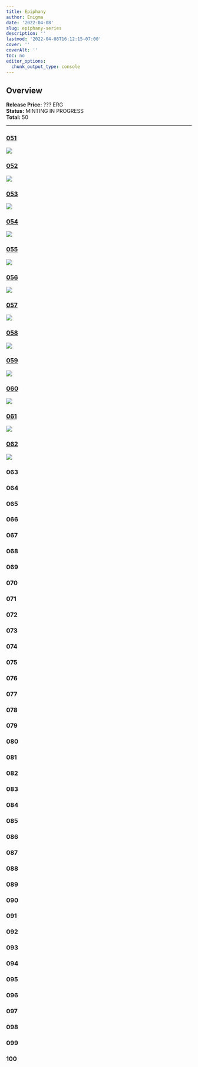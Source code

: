 ```yaml
---
title: Epiphany
author: Enigma
date: '2022-04-08'
slug: epiphany-series
description: ''
lastmod: '2022-04-08T16:12:15-07:00'
cover: ''
coverAlt: ''
toc: no
editor_options: 
  chunk_output_type: console
---
```


## Overview

**Release Price:** ??? ERG  
**Status:** MINTING IN PROGRESS  
**Total:** 50  


<hr>


### [051](https://explorer.ergoplatform.com/en/token/a6a81964ff7880742467599f96d7b747357e10487a4f122b17bad739459d7b50)

![](https://skyharbor.mo.cloudinary.net/card/https://cloudflare-ipfs.com/ipfs/bafybeieojug6z2pv7jacdpbtatnoivvomiufzd2fraskpcxjrj3jvydyoa?resource_type=image)

### [052](https://explorer.ergoplatform.com/en/token/07beab993f26919ffc8951525bfcb3591712ae0199153fa4560a98e0b3a46c95)

![](https://skyharbor.mo.cloudinary.net/card/https://cloudflare-ipfs.com/ipfs/bafybeif5shdoltmwj55n4iebxb3pwncqcnrpoibrmnv6uqv3hxkf757tri?resource_type=image)


### [053](https://explorer.ergoplatform.com/en/token/872a2f6124bb3a8a43c9070cfdb93e0a05d3a3ce863ce2a52d64a423f4efa2c7)

![](https://skyharbor.mo.cloudinary.net/card/https://cloudflare-ipfs.com/ipfs/bafybeidw323ud42rd7x5afkqzd6feznm4gvjn6o4qyurpjxg2jkydznd6q?resource_type=image)

### [054](https://explorer.ergoplatform.com/en/token/35040c691cad286ca8a835dde0d88463963d71330da6b933199ee133ae1be138)

![](https://skyharbor.mo.cloudinary.net/card/https://cloudflare-ipfs.com/ipfs/bafybeig5a5puwoxova33fijvhlzhmxjh355h3btdonhsnr67trakdg3yve?resource_type=image)

### [055](https://explorer.ergoplatform.com/en/token/131b60e126849d0c31d56698ecaadd88e9ff02d9b8b140accb5f0fefb906814c)

![](https://skyharbor.mo.cloudinary.net/card/https://cloudflare-ipfs.com/ipfs/bafybeifwo4mukmbtsfp2xqlrpqizzaahbqqmmugpynwonqy34yw7gyzcdi?resource_type=image)

### [056](https://explorer.ergoplatform.com/en/token/792b3fd1939509d1ad6438e200b87fcda5276a63431ec2b58230ef957a4a3ab4)

![](https://skyharbor.mo.cloudinary.net/card/https://cloudflare-ipfs.com/ipfs/bafybeie4c7d3evgtx75xljbedbiejqdtnuhbmbyskl3yxj5fkwqqokrlxy?resource_type=image)

### [057](https://explorer.ergoplatform.com/en/token/9bb0bd2ca903f439e54b8380b8263c4eb4d3bde8fa308b5c00e5ff1835007df8)

![](https://skyharbor.mo.cloudinary.net/card/https://cloudflare-ipfs.com/ipfs/bafybeidxrajlgox5k2ces76z3pmdh2ntulmvy2la47qr3klhrbef3jinse?resource_type=image)

### [058](https://explorer.ergoplatform.com/en/token/6b3d00322fa8f747e2dba94bb6a07bd3e45a95c8c587d8d8d67c04260a016458)

![](https://skyharbor.mo.cloudinary.net/card/https://cloudflare-ipfs.com/ipfs/bafybeiasxfpvyxqrnifaklhd6lp4mlx4erorbtddu4m2l4ycjhmnjxo3by?resource_type=image)

### [059](https://explorer.ergoplatform.com/en/token/edfe00ab615435716df72fb77d6cfdfb716aec05826dab91659639d8431b5b67)

![](https://skyharbor.mo.cloudinary.net/card/https://cloudflare-ipfs.com/ipfs/bafybeign26xw2te5a5onqixnuyfdxfvjembku3wff4pi6w2m4isfodcwyu?resource_type=image)

### [060](https://explorer.ergoplatform.com/en/token/fdb2b6fd18dc0052c15244b75f7556f068f24b7dbe45a1ad12fa34d0047a6400)

![](https://skyharbor.mo.cloudinary.net/card/https://cloudflare-ipfs.com/ipfs/bafybeibm2hu72brpckf2ww425nbyxuigolm7dytwq2dwchi64zswaxu3hq?resource_type=image)

### [061](https://explorer.ergoplatform.com/en/token/bfec585b732434786193702de11677d0e0d49aabb9278264fa82eae4f4df4cd2)

![](https://skyharbor.mo.cloudinary.net/card/https://cloudflare-ipfs.com/ipfs/bafybeihmxo2h34abqmgkewx2qd532qdznm7xu5spxphvc5thd7kosisvai?resource_type=image)

### [062](https://explorer.ergoplatform.com/en/token/66c684bdff2d6323e3839f07cb496d79de01a32c802218ed1d452fa7efa0b406)

![](https://skyharbor.mo.cloudinary.net/card/https://cloudflare-ipfs.com/ipfs/bafybeie4lskwkvw5rr26o3udtjujyblfx5vn6huvmdf5k2hlhzg7c4kzyu?resource_type=image)

### 063

### 064

### 065

### 066

### 067

### 068

### 069

### 070

### 071

### 072

### 073

### 074

### 075

### 076

### 077

### 078

### 079

### 080

### 081

### 082

### 083

### 084

### 085

### 086

### 087

### 088

### 089

### 090

### 091

### 092

### 093

### 094

### 095

### 096

### 097

### 098

### 099

### 100




